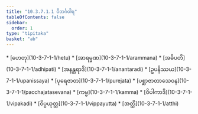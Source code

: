 ```yaml
---
title: "10.3.7.1.1 ဝိဘင်္ဂဝါရ"
tableOfContents: false
sidebar:
  order: 1
type: "tipitaka"
basket: "ab"
---
```



<DynamicBreadcrumb />



<TableOfContents>
* [ဟေတု](10-3-7-1-1/hetu)
* [အာရမ္မဏ](10-3-7-1-1/arammana)
* [အဓိပတိ](10-3-7-1-1/adhipati)
* [အနန္တရာဒိ](10-3-7-1-1/anantaradi)
* [ဥပနိဿယ](10-3-7-1-1/upanissaya)
* [ပုရေဇာတ](10-3-7-1-1/purejata)
* [ပစ္ဆာဇာတာသေဝန](10-3-7-1-1/pacchajatasevana)
* [ကမ္မ](10-3-7-1-1/kamma)
* [ဝိပါကာဒိ](10-3-7-1-1/vipakadi)
* [ဝိပ္ပယုတ္တ](10-3-7-1-1/vippayutta)
* [အတ္ထိ](10-3-7-1-1/atthi)
</TableOfContents>
